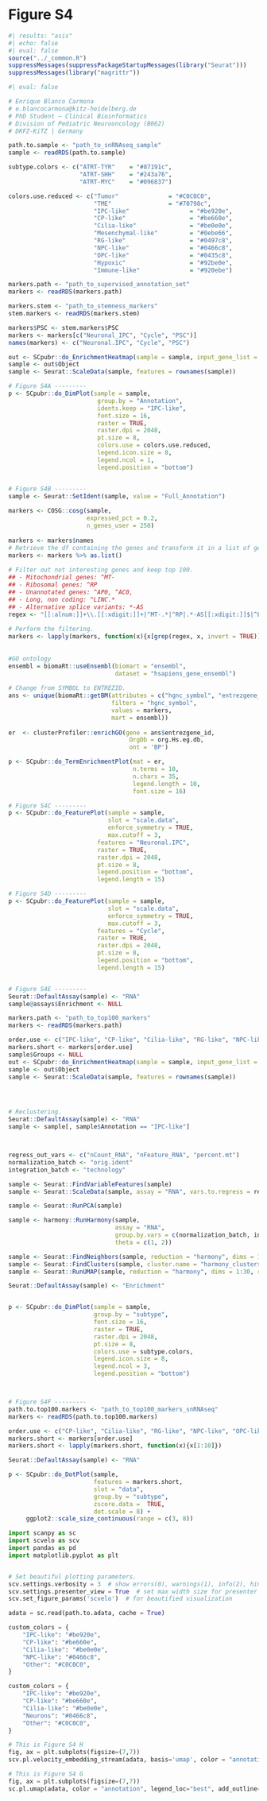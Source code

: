 # Figure S4 {.unnumbered}

```r
#| results: "asis"
#| echo: false
#| eval: false
source("../_common.R")
suppressMessages(suppressPackageStartupMessages(library("Seurat")))
suppressMessages(library("magrittr"))
```

```r
#| eval: false

# Enrique Blanco Carmona
# e.blancocarmona@kitz-heidelberg.de
# PhD Student – Clinical Bioinformatics
# Division of Pediatric Neurooncology (B062)
# DKFZ-KiTZ | Germany

path.to.sample <- "path_to_snRNAseq_sample"
sample <- readRDS(path.to.sample)

subtype.colors <- c("ATRT-TYR"    = "#87191c",
                    "ATRT-SHH"    = "#243a76",
                    "ATRT-MYC"    = "#096837")

colors.use.reduced <- c("Tumor"              = "#C0C0C0",
                        "TME"                = "#70798c",
                        "IPC-like"                 = "#be920e",
                        "CP-like"                  = "#be660e",
                        "Cilia-like"               = "#be0e0e",
                        "Mesenchymal-like"         = "#0ebe66",
                        "RG-like"                  = "#0497c8",
                        "NPC-like"                 = "#0466c8",
                        "OPC-like"                 = "#0435c8",
                        "Hypoxic"                  = "#92be0e",
                        "Immune-like"              = "#920ebe")

markers.path <- "path_to_supervised_annotation_set"
markers <- readRDS(markers.path)

markers.stem <- "path_to_stemness_markers"
stem.markers <- readRDS(markers.stem)

markers$PSC <- stem.markers$PSC
markers <- markers[c("Neuronal_IPC", "Cycle", "PSC")]
names(markers) <- c("Neuronal.IPC", "Cycle", "PSC")

out <- SCpubr::do_EnrichmentHeatmap(sample = sample, input_gene_list = markers, flavor = "UCell", return_object = TRUE)
sample <- out$Object
sample <- Seurat::ScaleData(sample, features = rownames(sample))

# Figure S4A ---------
p <- SCpubr::do_DimPlot(sample = sample,
                         group.by = "Annotation",
                         idents.keep = "IPC-like",
                         font.size = 16,
                         raster = TRUE,
                         raster.dpi = 2048,
                         pt.size = 8,
                         colors.use = colors.use.reduced,
                         legend.icon.size = 8,
                         legend.ncol = 1,
                         legend.position = "bottom")


# Figure S4B ---------
sample <- Seurat::SetIdent(sample, value = "Full_Annotation")
 
markers <- COSG::cosg(sample,
                      expressed_pct = 0.2,
                      n_genes_user = 250)
 
markers <- markers$names
# Retrieve the df containing the genes and transform it in a list of genes.
markers <- markers %>% as.list()
 
# Filter out not interesting genes and keep top 100.
## - Mitochondrial genes: ^MT-
## - Ribosomal genes: ^RP
## - Unannotated genes: ^AP0, ^AC0, 
## - Long, non coding: ^LINC.*
## - Alternative splice variants: *-AS
regex <- "[[:alnum:]]+\\.[[:xdigit:]]+|^MT-.*|^RP|.*-AS[[:xdigit:]]$|^LINC.*"
 
# Perform the filtering.
markers <- lapply(markers, function(x){x[grep(regex, x, invert = TRUE)][1:100]})["IPC-like"][[1]]
 
 
#GO ontology
ensembl = biomaRt::useEnsembl(biomart = "ensembl", 
                              dataset = "hsapiens_gene_ensembl")
 
# Change from SYMBOL to ENTREZID.
ans <- unique(biomaRt::getBM(attributes = c("hgnc_symbol", "entrezgene_id"),   
                             filters = "hgnc_symbol",
                             values = markers,
                             mart = ensembl))
 
er  <- clusterProfiler::enrichGO(gene = ans$entrezgene_id,
                                  OrgDb = org.Hs.eg.db,
                                  ont = 'BP')

p <- SCpubr::do_TermEnrichmentPlot(mat = er,
                                   n.terms = 10,
                                   n.chars = 35,
                                   legend.length = 10,
                                   font.size = 16)

# Figure S4C ---------
p <- SCpubr::do_FeaturePlot(sample = sample,
                            slot = "scale.data",
                            enforce_symmetry = TRUE,
                            max.cutoff = 3,
                         features = "Neuronal.IPC",
                         raster = TRUE,
                         raster.dpi = 2048,
                         pt.size = 8,
                         legend.position = "bottom",
                         legend.length = 15)

# Figure S4D ---------
p <- SCpubr::do_FeaturePlot(sample = sample,
                            slot = "scale.data",
                            enforce_symmetry = TRUE,
                            max.cutoff = 3,
                         features = "Cycle",
                         raster = TRUE,
                         raster.dpi = 2048,
                         pt.size = 8,
                         legend.position = "bottom",
                         legend.length = 15)


# Figure S4E ---------
Seurat::DefaultAssay(sample) <- "RNA"
sample@assays$Enrichment <- NULL

markers.path <- "path_to_top100_markers"
markers <- readRDS(markers.path)

order.use <- c("IPC-like", "CP-like", "Cilia-like", "RG-like", "NPC-like", "OPC-like", "Mesenchymal-like")
markers.short <- markers[order.use]
sample$Groups <- NULL
out <- SCpubr::do_EnrichmentHeatmap(sample = sample, input_gene_list = markers.short, flavor = "UCell", return_object = TRUE)
sample <- out$Object
sample <- Seurat::ScaleData(sample, features = rownames(sample))




# Reclustering.
Seurat::DefaultAssay(sample) <- "RNA"
sample <- sample[, sample$Annotation == "IPC-like"]



regress_out_vars <- c("nCount_RNA", "nFeature_RNA", "percent.mt")
normalization_batch <- "orig.ident"
integration_batch <- "technology"

sample <- Seurat::FindVariableFeatures(sample)
sample <- Seurat::ScaleData(sample, assay = "RNA", vars.to.regress = regress_out_vars)

sample <- Seurat::RunPCA(sample)

sample <- harmony::RunHarmony(sample,
                              assay = "RNA",
                              group.by.vars = c(normalization_batch, integration_batch),
                              theta = c(1, 2))

sample <- Seurat::FindNeighbors(sample, reduction = "harmony", dims = 1:30)
sample <- Seurat::FindClusters(sample, cluster.name = "harmony_clusters")
sample <- Seurat::RunUMAP(sample, reduction = "harmony", dims = 1:30, reduction.name = "umap.harmony", reduction.key = "UMAPHARMONY_")

Seurat::DefaultAssay(sample) <- "Enrichment"


p <- SCpubr::do_DimPlot(sample = sample,
                        group.by = "subtype",
                        font.size = 16,
                        raster = TRUE,
                        raster.dpi = 2048,
                        pt.size = 8,
                        colors.use = subtype.colors,
                        legend.icon.size = 8,
                        legend.ncol = 3,
                        legend.position = "bottom")



# Figure S4F ---------
path.to.top100.markers <- "path_to_top100_markers_snRNAseq"
markers <- readRDS(path.to.top100.markers)

order.use <- c("CP-like", "Cilia-like", "RG-like", "NPC-like", "OPC-like", "Mesenchymal-like")
markers.short <- markers[order.use]
markers.short <- lapply(markers.short, function(x){x[1:10]})

Seurat::DefaultAssay(sample) <- "RNA"

p <- SCpubr::do_DotPlot(sample, 
                        features = markers.short, 
                        slot = "data", 
                        group.by = "subtype", 
                        zscore.data =  TRUE, 
                        dot.scale = 8) + 
     ggplot2::scale_size_continuous(range = c(3, 8))

```


```python
import scanpy as sc
import scvelo as scv
import pandas as pd
import matplotlib.pyplot as plt


# Set beautiful plotting parameters.
scv.settings.verbosity = 3  # show errors(0), warnings(1), info(2), hints(3)
scv.settings.presenter_view = True  # set max width size for presenter view
scv.set_figure_params('scvelo')  # for beautified visualization

adata = sc.read(path.to.adata, cache = True)

custom_colors = {
    "IPC-like": "#be920e",  
    "CP-like": "#be660e",  
    "Cilia-like": "#be0e0e", 
    "NPC-like": "#0466c8",
    "Other": "#C0C0C0",
}

custom_colors = {
    "IPC-like": "#be920e",  
    "CP-like": "#be660e",  
    "Cilia-like": "#be0e0e", 
    "Neurons": "#0466c8",
    "Other": "#C0C0C0",
}

# This is Figure S4 H
fig, ax = plt.subplots(figsize=(7,7))
scv.pl.velocity_embedding_stream(adata, basis='umap', color = "annotation", palette = custom_colors, legend_loc="right", add_outline = True, ax = ax, frameon = False, figsize = (7, 7), size = 50, alpha = 1, arrow_size = 2, linewidth=2)

# This is Figure S4 G
fig, ax = plt.subplots(figsize=(7,7))
sc.pl.umap(adata, color = "annotation", legend_loc="best", add_outline=True, size = 50,  palette = custom_colors, ax=ax, frameon = False)
```


